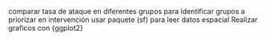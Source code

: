 
comparar tasa de ataque en diferentes grupos
para identificar grupos a priorizar en intervención
usar paquete (sf) para leer datos espacial
Realizar graficos con {ggplot2}